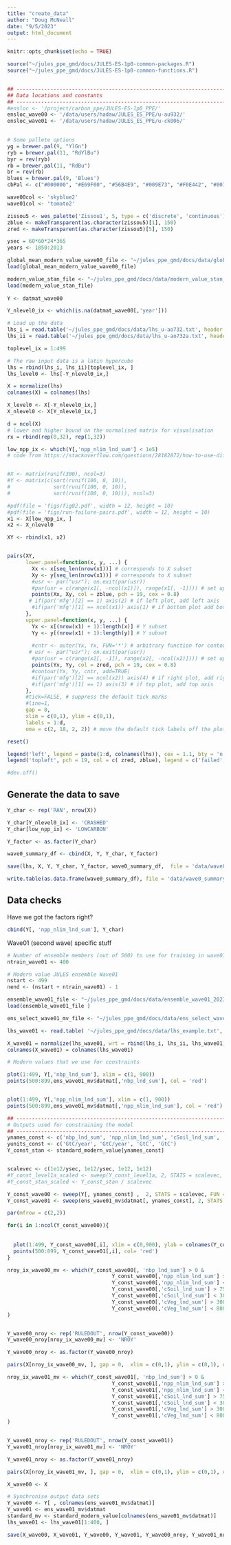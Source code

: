 ```yaml
---
title: "create_data"
author: "Doug McNeall"
date: "9/5/2023"
output: html_document
---
```


```r
knitr::opts_chunk$set(echo = TRUE)
```


```r


source("~/jules_ppe_gmd/docs/JULES-ES-1p0-common-packages.R")
source("~/jules_ppe_gmd/docs/JULES-ES-1p0-common-functions.R")


## ----------------------------------------------------------------------
## Data locations and constants
## ----------------------------------------------------------------------
#ensloc <- '/project/carbon_ppe/JULES-ES-1p0_PPE/'
ensloc_wave00 <- '/data/users/hadaw/JULES_ES_PPE/u-au932/'
ensloc_wave01 <- '/data/users/hadaw/JULES_ES_PPE/u-ck006/'

 
# Some pallete options
yg = brewer.pal(9, "YlGn")
ryb = brewer.pal(11, "RdYlBu")
byr = rev(ryb)
rb = brewer.pal(11, "RdBu")
br = rev(rb)
blues = brewer.pal(9, 'Blues')
cbPal <- c("#000000", "#E69F00", "#56B4E9", "#009E73", "#F0E442", "#0072B2", "#D55E00", "#CC79A7")

wave00col <- 'skyblue2'
wave01col <- 'tomato2'

zissou5 <- wes_palette('Zissou1', 5, type = c('discrete', 'continuous'))
zblue <- makeTransparent(as.character(zissou5)[1], 150)
zred <- makeTransparent(as.character(zissou5)[5], 150)

ysec = 60*60*24*365
years <- 1850:2013


```

```r

global_mean_modern_value_wave00_file <- "~/jules_ppe_gmd/docs/data/global_mean_modern_value_wave00_2022-13-09.rdata"
load(global_mean_modern_value_wave00_file)

modern_value_stan_file <- "~/jules_ppe_gmd/docs/data/modern_value_stan_2022-09-13.rdata"
load(modern_value_stan_file)
  
Y <- datmat_wave00

Y_nlevel0_ix <- which(is.na(datmat_wave00[,'year']))
```

```r
# Load up the data
lhs_i = read.table('~/jules_ppe_gmd/docs/data/lhs_u-ao732.txt', header = TRUE)
lhs_ii = read.table('~/jules_ppe_gmd/docs/data/lhs_u-ao732a.txt', header = TRUE)

toplevel_ix = 1:499

# The raw input data is a latin hypercube
lhs = rbind(lhs_i, lhs_ii)[toplevel_ix, ]
lhs_level0 <- lhs[-Y_nlevel0_ix,]

X = normalize(lhs)
colnames(X) = colnames(lhs)

X_level0 <- X[-Y_nlevel0_ix,]
X_nlevel0 <- X[Y_nlevel0_ix,]

d = ncol(X)
# lower and higher bound on the normalised matrix for visualisation
rx = rbind(rep(0,32), rep(1,32))

```

```r

low_npp_ix <- which(Y[,'npp_nlim_lnd_sum'] < 1e5)
# code from https://stackoverflow.com/questions/28182872/how-to-use-different-sets-of-data-in-lower-and-upper-panel-of-pairs-function-in


#X <- matrix(runif(300), ncol=3)
#Y <- matrix(c(sort(runif(100, 0, 10)), 
#              sort(runif(100, 0, 10)), 
#              sort(runif(100, 0, 10))), ncol=3)

#pdf(file = 'figs/fig02.pdf', width = 12, height = 10)
#pdf(file = 'figs/run-failure-pairs.pdf', width = 12, height = 10)
x1 <- X[low_npp_ix, ]
x2 <- X_nlevel0

XY <- rbind(x1, x2)


pairs(XY,
      lower.panel=function(x, y, ...) {
        Xx <- x[seq_len(nrow(x1))] # corresponds to X subset
        Xy <- y[seq_len(nrow(x1))] # corresponds to X subset
        #usr <- par("usr"); on.exit(par(usr))
        #par(usr = c(range(x1[, -ncol(x1)]), range(x1[, -1]))) # set up limits
        points(Xx, Xy, col = zblue, pch = 19, cex = 0.8)
       # if(par('mfg')[2] == 1) axis(2) # if left plot, add left axis
        #if(par('mfg')[1] == ncol(x1)) axis(1) # if bottom plot add bottom axis
      }, 
      upper.panel=function(x, y, ...) {
        Yx <- x[(nrow(x1) + 1):length(x)] # Y subset
        Yy <- y[(nrow(x1) + 1):length(y)] # Y subset
        
        #cntr <- outer(Yx, Yx, FUN='*') # arbitrary function for contour
       # usr <- par("usr"); on.exit(par(usr))
        #par(usr = c(range(x2[, -1]), range(x2[, -ncol(x2)]))) # set up limits
        points(Yx, Yy, col = zred, pch = 19, cex = 0.8)
        #contour(Yx, Yy, cntr, add=TRUE)
        #if(par('mfg')[2] == ncol(x2)) axis(4) # if right plot, add right axis
        #if(par('mfg')[1] == 1) axis(3) # if top plot, add top axis
      }, 
      #tick=FALSE, # suppress the default tick marks
      #line=1,
      gap = 0,
      xlim = c(0,1), ylim = c(0,1),
      labels = 1:d,
      oma = c(2, 18, 2, 2)) # move the default tick labels off the plot 

reset()

legend('left', legend = paste(1:d, colnames(lhs)), cex = 1.1, bty = 'n')
legend('topleft', pch = 19, col = c( zred, zblue), legend = c('failed', 'zero carbon cycle'), bty = 'n', inset = 0.02, cex = 1.1 )

#dev.off()

```

## Generate the data to save

```r

Y_char <- rep('RAN', nrow(X))

Y_char[Y_nlevel0_ix] <- 'CRASHED'
Y_char[low_npp_ix] <- 'LOWCARBON'

Y_factor <- as.factor(Y_char)

wave0_summary_df <- cbind(X, Y, Y_char, Y_factor)

```


```r

save(lhs, X, Y, Y_char, Y_factor, wave0_summary_df,  file = 'data/wave0_summary.RData')

write.table(as.data.frame(wave0_summary_df), file = 'data/wave0_summary.csv', row.names = FALSE, quote = FALSE)


```

## Data checks

Have we got the factors right?

```r

cbind(Y[, 'npp_nlim_lnd_sum'], Y_char)


```


Wave01 (second wave) specific stuff

```r
# Number of ensemble members (out of 500) to use for training in wave01
ntrain_wave01 <- 400

# Modern value JULES ensemble Wave01
nstart <- 499
nend <- (nstart + ntrain_wave01) - 1

ensemble_wave01_file <- "~/jules_ppe_gmd/docs/data/ensemble_wave01_2023-07-12.rdata"
load(ensemble_wave01_file )

ens_select_wave01_mv_file <- "~/jules_ppe_gmd/docs/data/ens_select_wave01_mv_file_2023-07-12.rdata"

lhs_wave01 <- read.table( '~/jules_ppe_gmd/docs/data/lhs_example.txt', header = TRUE)

X_wave01 = normalize(lhs_wave01, wrt = rbind(lhs_i, lhs_ii, lhs_wave01))[1:400, ]
colnames(X_wave01) = colnames(lhs_wave01)

# Modern values that we use for constraints
```


```r

plot(1:499, Y[,'nbp_lnd_sum'], xlim = c(1, 900))
points(500:899,ens_wave01_mv$datmat[,'nbp_lnd_sum'], col = 'red')


plot(1:499, Y[,'npp_nlim_lnd_sum'], xlim = c(1, 900))
points(500:899,ens_wave01_mv$datmat[,'npp_nlim_lnd_sum'], col = 'red')


```



```r
## ---------------------------------------------------------------------------------------------
# Outputs used for constraining the model
## ---------------------------------------------------------------------------------------------
ynames_const <- c('nbp_lnd_sum', 'npp_nlim_lnd_sum', 'cSoil_lnd_sum', 'cVeg_lnd_sum')
yunits_const <- c('GtC/year', 'GtC/year', 'GtC', 'GtC')
Y_const_stan <- standard_modern_value[ynames_const]


scalevec <- c(1e12/ysec, 1e12/ysec, 1e12, 1e12)
#Y_const_level1a_scaled <- sweep(Y_const_level1a, 2, STATS = scalevec, FUN = '/' )
#Y_const_stan_scaled <- Y_const_stan / scalevec

Y_const_wave00 <- sweep(Y[, ynames_const] ,  2, STATS = scalevec, FUN = '/' )
Y_const_wave01 <- sweep(ens_wave01_mv$datmat[, ynames_const], 2, STATS = scalevec, FUN = '/' )

par(mfrow = c(2,2))

for(i in 1:ncol(Y_const_wave00)){
  
  
  plot(1:499, Y_const_wave00[,i], xlim = c(0,900), ylab = colnames(Y_const_wave00)[i])
  points(500:899, Y_const_wave01[,i], col= 'red')
}


```


```r

nroy_ix_wave00_mv <- which(Y_const_wave00[, 'nbp_lnd_sum'] > 0 &
                                  Y_const_wave00[,'npp_nlim_lnd_sum'] > 35 &
                                  Y_const_wave00[,'npp_nlim_lnd_sum'] < 80 &
                                  Y_const_wave00[,'cSoil_lnd_sum'] > 750 &
                                  Y_const_wave00[,'cSoil_lnd_sum'] < 3000 &
                                  Y_const_wave00[,'cVeg_lnd_sum'] > 300 &
                                  Y_const_wave00[,'cVeg_lnd_sum'] < 800
)


Y_wave00_nroy <- rep('RULEDOUT', nrow(Y_const_wave00))
Y_wave00_nroy[nroy_ix_wave00_mv] <- 'NROY'

Y_wave00_nroy <- as.factor(Y_wave00_nroy)

```



```r
pairs(X[nroy_ix_wave00_mv, ], gap = 0,  xlim = c(0,1), ylim = c(0,1), upper.panel = NULL)

```

```r

nroy_ix_wave01_mv <- which(Y_const_wave01[, 'nbp_lnd_sum'] > 0 &
                                  Y_const_wave01[,'npp_nlim_lnd_sum'] > 35 &
                                  Y_const_wave01[,'npp_nlim_lnd_sum'] < 80 &
                                  Y_const_wave01[,'cSoil_lnd_sum'] > 750 &
                                  Y_const_wave01[,'cSoil_lnd_sum'] < 3000 &
                                  Y_const_wave01[,'cVeg_lnd_sum'] > 300 &
                                  Y_const_wave01[,'cVeg_lnd_sum'] < 800
)


Y_wave01_nroy <- rep('RULEDOUT', nrow(Y_const_wave01))
Y_wave01_nroy[nroy_ix_wave01_mv] <- 'NROY'

Y_wave01_nroy <- as.factor(Y_wave01_nroy)


```


```r
pairs(X[nroy_ix_wave01_mv, ], gap = 0,  xlim = c(0,1), ylim = c(0,1), upper.panel = NULL)

```
```r

X_wave00 <- X

# Synchronise output data sets
Y_wave00 <- Y[ , colnames(ens_wave01_mv$datmat)]
Y_wave01 <- ens_wave01_mv$datmat
standard_mv <- standard_modern_value[colnames(ens_wave01_mv$datmat)]
lhs_wave01 <- lhs_wave01[1:400, ]

save(X_wave00, X_wave01, Y_wave00, Y_wave01, Y_wave00_nroy, Y_wave01_nroy, standard_mv, lhs, file = 'data/jules_class_summary.RData')


```




